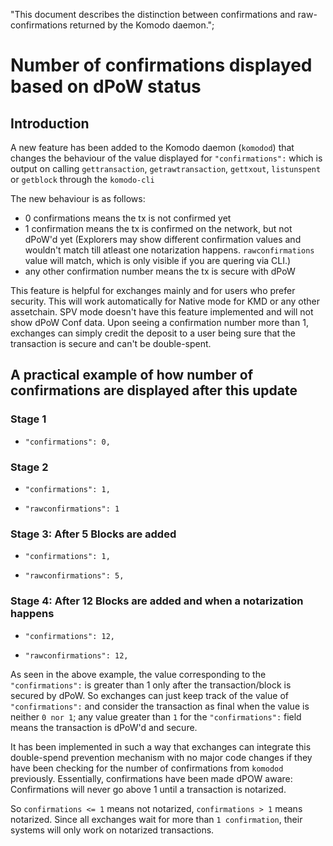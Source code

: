  "This document describes the distinction between confirmations and raw-confirmations returned by the Komodo daemon.";

# Number of confirmations displayed based on dPoW status

## Introduction

A new feature has been added to the Komodo daemon (`komodod`) that changes the behaviour of the value displayed for `"confirmations":` which is output on calling `gettransaction`, `getrawtransaction`, `gettxout`, `listunspent` or `getblock` through the `komodo-cli`

The new behaviour is as follows:

- 0 confirmations means the tx is not confirmed yet
- 1 confirmation means the tx is confirmed on the network, but not dPoW'd yet (Explorers may show different confirmation values and wouldn't match till atleast one notarization happens. `rawconfirmations` value will match, which is only visible if you are quering via CLI.)
- any other confirmation number means the tx is secure with dPoW

This feature is helpful for exchanges mainly and for users who prefer security. This will work automatically for Native mode for KMD or any other assetchain. SPV mode doesn't have this feature implemented and will not show dPoW Conf data. Upon seeing a confirmation number more than 1, exchanges can simply credit the deposit to a user being sure that the transaction is secure and can't be double-spent.

## A practical example of how number of confirmations are displayed after this update

### Stage 1

- `"confirmations": 0,`

### Stage 2

- `"confirmations": 1,`

- `"rawconfirmations": 1`

### Stage 3: After 5 Blocks are added

- `"confirmations": 1,`

- `"rawconfirmations": 5,`

### Stage 4: After 12 Blocks are added and when a notarization happens

- `"confirmations": 12,`

- `"rawconfirmations": 12,`

As seen in the above example, the value corresponding to the `"confirmations":` is greater than 1 only after the transaction/block is secured by dPoW. So exchanges can just keep track of the value of `"confirmations":` and consider the transaction as final when the value is neither `0 nor 1`; any value greater than `1` for the `"confirmations":` field means the transaction is dPoW'd and secure.

It has been implemented in such a way that exchanges can integrate this double-spend prevention mechanism with no major code changes if they have been checking for the number of confirmations from `komodod` previously. Essentially, confirmations have been made dPOW aware: Confirmations will never go above 1 until a transaction is notarized.

So `confirmations <= 1` means not notarized, `confirmations > 1` means notarized. Since all exchanges wait for more than `1 confirmation`, their systems will only work on notarized transactions.

